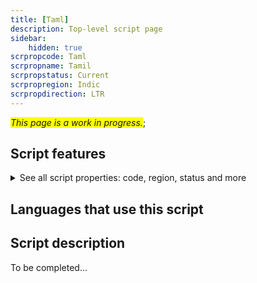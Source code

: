 ```yaml
---
title: [Taml]
description: Top-level script page
sidebar:
    hidden: true
scrpropcode: Taml
scrpropname: Tamil
scrpropstatus: Current
scrpropregion: Indic
scrpropdirection: LTR
---
```


<span style='background-color:yellow'>_This page is a work in progress._</span>;


## Script features

<details>
<summary> See all script properties: code, region, status and more</summary>
<ScriptInfo />
</details>

## Languages that use this script

<WsList script='Taml' wsMax='5' />

## Script description

To be completed...

